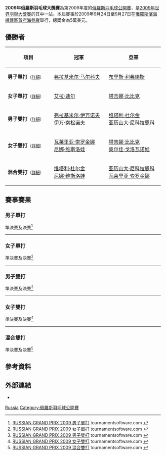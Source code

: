 {{noteTA|G1=Badminton}}
{{infobox badminton event
|name           = 2009年俄羅斯羽毛球大獎賽
|image          = 
|size           = 
|caption        =
|dates          = 2009年9月24日－9月27日
|number_edition = 
|level          = 3B
|prize_money    = 5萬美元
|location       = {{RUS}}[[海參崴|海參崴]]
|venue          = 
|previous       = 2008年俄羅斯羽毛球大獎賽 
|next           = 2010年俄羅斯羽毛球大獎賽
}}
'''2009年俄羅斯羽毛球大獎賽'''為第2009年度的[[俄羅斯羽毛球公開賽|俄羅斯羽毛球公開賽]]，是[[2009年世界羽聯大獎賽|2009年世界羽聯大獎賽]]的其中一站。本屆賽事於2009年9月24日至9月27日在[[俄羅斯|俄羅斯]][[濱海邊疆區|濱海邊疆區]][[首府|首府]][[海參崴|海參崴]]舉行，總獎金為5萬美元。

== 優勝者 ==
{| class=wikitable style="font-size:small"
!width="200"|項目
!width="250"|冠軍
!width="250"|亞軍
|-
|'''男子單打'''<small>（[[#男子單打|詳細]]）</small>
|{{flagicon|RUS}} [[弗拉基米尔·马尔科夫|弗拉基米尔·马尔科夫]]
|{{flagicon|FRA}} [[布里斯·利弗德斯|布里斯·利弗德斯]]
|-
|'''女子單打'''<small>（[[#女子單打|詳細]]）</small>
|{{flagicon|RUS}} [[艾拉·迪尔|艾拉·迪尔]]
|{{flagicon|RUS}} [[塔吉娜·比比克|塔吉娜·比比克]]
|-
|'''男子雙打'''<small>（[[#男子雙打|詳細]]）</small>
|{{flagicon|RUS}} [[弗拉基米尔·伊万诺夫|弗拉基米尔·伊万诺夫]]<br/>{{flagicon|RUS}} [[伊万·索松诺夫|伊万·索松诺夫]]
|{{flagicon|RUS}} [[维塔利·杜尔金|维塔利·杜尔金]]<br/>{{flagicon|RUS}} [[亚历山大·尼科拉恩科|亚历山大·尼科拉恩科]]
|-
|'''女子雙打'''<small>（[[#女子雙打|詳細]]）</small>
|{{flagicon|RUS}} [[瓦莱里亚·索罗金娜|瓦莱里亚·索罗金娜]]<br/>{{flagicon|RUS}} [[尼娜·维斯洛娃|尼娜·维斯洛娃]]
|{{flagicon|RUS}} [[塔吉娜·比比克|塔吉娜·比比克]]<br/>{{flagicon|RUS}} [[奥尔佳·戈洛瓦诺娃|奥尔佳·戈洛瓦诺娃]]
|-
|'''混合雙打'''<small>（[[#混合雙打|詳細]]）</small>
|{{flagicon|RUS}} [[维塔利·杜尔金|维塔利·杜尔金]]<br/>{{flagicon|RUS}} [[尼娜·维斯洛娃|尼娜·维斯洛娃]]
|{{flagicon|RUS}} [[亚历山大·尼科拉恩科|亚历山大·尼科拉恩科]]<br/>{{flagicon|RUS}} [[瓦莱里亚·索罗金娜|瓦莱里亚·索罗金娜]]
|}

== 賽事賽果 ==
=== 男子單打 ===
;準決賽及決賽<ref name="MS">[http://tournamentsoftware.com/sport/draw.aspx?id=E8F9C950-097F-4FCF-A78D-A11C93C89141&draw=1 RUSSIAN GRAND PRIX 2009 男子單打] tournamentsoftware.com {{en}}</ref>
{{4TeamBracket-Tennis3-v2
| team-width=200
| RD1-seed1=1
| RD1-team1='''{{flagicon|FRA}} [[布里斯·利弗德斯|布里斯·利弗德斯]]
| RD1-score1-1=17
| RD1-score1-2='''21
| RD1-score1-3='''21
| RD1-seed2=
| RD1-team2={{flagicon|RUS}} [[弗拉基米尔·伊万诺夫|弗拉基米尔·伊万诺夫]]
| RD1-score2-1='''21
| RD1-score2-2=19
| RD1-score2-3=18

| RD1-seed3=
| RD1-team3='''{{flagicon|RUS}} [[弗拉基米尔·马尔科夫|弗拉基米尔·马尔科夫]]
| RD1-score3-1=15
| RD1-score3-2='''21
| RD1-score3-3='''21
| RD1-seed4=2
| RD1-team4={{flagicon|FRA}} [[马修·罗英平|马修·罗英平]]
| RD1-score4-1='''21
| RD1-score4-2=16
| RD1-score4-3=14

| RD2-seed1=1
| RD2-team1={{flagicon|FRA}} [[布里斯·利弗德斯|布里斯·利弗德斯]]
| RD2-score1-1=17
| RD2-score1-2='''21
| RD2-score1-3=8
| RD2-seed2=
| RD2-team2='''{{flagicon|RUS}} [[弗拉基米尔·马尔科夫|弗拉基米尔·马尔科夫]]
| RD2-score2-1='''21
| RD2-score2-2=11
| RD2-score2-3='''21
}}
----

=== 女子單打 ===
;準決賽及決賽<ref name="WS">[http://tournamentsoftware.com/sport/draw.aspx?id=E8F9C950-097F-4FCF-A78D-A11C93C89141&draw=2 RUSSIAN GRAND PRIX 2009 女子單打] {{Wayback|url=http://tournamentsoftware.com/sport/draw.aspx?id=E8F9C950-097F-4FCF-A78D-A11C93C89141&draw=2 |date=20171003152403 }} tournamentsoftware.com {{en}}</ref>
{{4TeamBracket-Tennis3-v2
| team-width=200
| RD1-seed1=1
| RD1-team1='''{{flagicon|RUS}} [[艾拉·迪尔|艾拉·迪尔]]
| RD1-score1-1='''21
| RD1-score1-2='''21
| RD1-score1-3=
| RD1-seed2=4
| RD1-team2={{flagicon|UKR}} [[埃琳娜·普鲁斯|埃琳娜·普鲁斯]]
| RD1-score2-1=11
| RD1-score2-2=9
| RD1-score2-3=

| RD1-seed3=
| RD1-team3={{flagicon|RUS}} [[维多利亚·斯洛博贾努克|维多利亚·斯洛博贾努克]]
| RD1-score3-1=9
| RD1-score3-2=6
| RD1-score3-3=
| RD1-seed4=
| RD1-team4='''{{flagicon|RUS}} [[塔吉娜·比比克|塔吉娜·比比克]]
| RD1-score4-1='''21
| RD1-score4-2='''21
| RD1-score4-3=

| RD2-seed1=1
| RD2-team1='''{{flagicon|RUS}} [[艾拉·迪尔|艾拉·迪尔]]
| RD2-score1-1='''21
| RD2-score1-2=16
| RD2-score1-3='''21
| RD2-seed2=
| RD2-team2={{flagicon|RUS}} [[塔吉娜·比比克|塔吉娜·比比克]]
| RD2-score2-1=17
| RD2-score2-2='''21
| RD2-score2-3=11
}}
----

=== 男子雙打 ===
;準決賽及決賽<ref name="MD">[http://tournamentsoftware.com/sport/draw.aspx?id=E8F9C950-097F-4FCF-A78D-A11C93C89141&draw=3 RUSSIAN GRAND PRIX 2009 男子雙打] {{Wayback|url=http://tournamentsoftware.com/sport/draw.aspx?id=E8F9C950-097F-4FCF-A78D-A11C93C89141&draw=3 |date=20171003132055 }} tournamentsoftware.com {{en}}</ref>
{{4TeamBracket-Tennis3-v2
| team-width=200
| RD1-seed1=1
| RD1-team1='''{{flagicon|RUS}} [[维塔利·杜尔金|维塔利·杜尔金]]<br/> {{flagicon|RUS}} [[亚历山大·尼科拉恩科|亚历山大·尼科拉恩科]]
| RD1-score1-1=20
| RD1-score1-2='''21
| RD1-score1-3='''21
| RD1-seed2=
| RD1-team2={{flagicon|RUS}} [[尼基塔·哈基莫夫|尼基塔·哈基莫夫]]<br/> {{flagicon|RUS}} [[戈尔代·科申科|戈尔代·科申科]]
| RD1-score2-1='''22
| RD1-score2-2=11
| RD1-score2-3=16

| RD1-seed3=
| RD1-team3={{flagicon|UKR}} [[格奥尔基·纳塔罗夫|格奥尔基·纳塔罗夫]]<br/> {{flagicon|UKR}} [[Yevgen_Pochtarev|Yevgen Pochtarev]]
| RD1-score3-1=10
| RD1-score3-2=22
| RD1-score3-3=
| RD1-seed4=
| RD1-team4='''{{flagicon|RUS}} [[弗拉基米尔·伊万诺夫|弗拉基米尔·伊万诺夫]]<br/> {{flagicon|RUS}} [[伊万·索松诺夫|伊万·索松诺夫]]
| RD1-score4-1='''21
| RD1-score4-2='''22
| RD1-score4-3=

| RD2-seed1=1
| RD2-team1={{flagicon|RUS}} [[维塔利·杜尔金|维塔利·杜尔金]]<br/> {{flagicon|RUS}} [[亚历山大·尼科拉恩科|亚历山大·尼科拉恩科]]
| RD2-score1-1=19
| RD2-score1-2=19
| RD2-score1-3=
| RD2-seed2=
| RD2-team2='''{{flagicon|RUS}} [[弗拉基米尔·伊万诺夫|弗拉基米尔·伊万诺夫]]<br/> {{flagicon|RUS}} [[伊万·索松诺夫|伊万·索松诺夫]]
| RD2-score2-1='''21
| RD2-score2-2='''21
| RD2-score2-3=
}}
----

=== 女子雙打 ===
;準決賽及決賽<ref name="WD">[http://tournamentsoftware.com/sport/draw.aspx?id=E8F9C950-097F-4FCF-A78D-A11C93C89141&draw=6 RUSSIAN GRAND PRIX 2009 女子雙打] tournamentsoftware.com {{en}}</ref>
{{4TeamBracket-Tennis3-v2
| team-width=200
| RD1-seed1=
| RD1-team1='''{{flagicon|RUS}} [[瓦莱里亚·索罗金娜|瓦莱里亚·索罗金娜]]<br/> {{flagicon|RUS}} [[尼娜·维斯洛娃|尼娜·维斯洛娃]]
| RD1-score1-1='''21
| RD1-score1-2='''21
| RD1-score1-3=
| RD1-seed2=
| RD1-team2={{flagicon|IND}} [[阿帕娜·巴兰|阿帕娜·巴兰]]<br/> {{flagicon|IND}} [[Shruti_Kurien|Shruti Kurien]]
| RD1-score2-1=15
| RD1-score2-2=9
| RD1-score2-3=

| RD1-seed3=
| RD1-team3='''{{flagicon|RUS}} [[塔吉娜·比比克|塔吉娜·比比克]]<br/> {{flagicon|RUS}} [[奥尔佳·戈洛瓦诺娃|奥尔佳·戈洛瓦诺娃]]
| RD1-score3-1='''24
| RD1-score3-2=17
| RD1-score3-3='''21
| RD1-seed4=
| RD1-team4={{flagicon|UKR}} [[安娜·科布切娃|安娜·科布切娃]]<br/> {{flagicon|UKR}} [[埃琳娜·普鲁斯|埃琳娜·普鲁斯]]
| RD1-score4-1=22
| RD1-score4-2='''21
| RD1-score4-3=10

| RD2-seed1=
| RD2-team1='''{{flagicon|RUS}} [[瓦莱里亚·索罗金娜|瓦莱里亚·索罗金娜]]<br/> {{flagicon|RUS}} [[尼娜·维斯洛娃|尼娜·维斯洛娃]]
| RD2-score1-1='''21
| RD2-score1-2='''22
| RD2-score1-3=
| RD2-seed2=
| RD2-team2={{flagicon|RUS}} [[塔吉娜·比比克|塔吉娜·比比克]]<br/> {{flagicon|RUS}} [[奥尔佳·戈洛瓦诺娃|奥尔佳·戈洛瓦诺娃]]
| RD2-score2-1=8
| RD2-score2-2=20
| RD2-score2-3=
}}
----

=== 混合雙打 ===
;準決賽及決賽<ref name="XD">[http://tournamentsoftware.com/sport/draw.aspx?id=E8F9C950-097F-4FCF-A78D-A11C93C89141&draw=5 RUSSIAN GRAND PRIX 2009 混合雙打] {{Wayback|url=http://tournamentsoftware.com/sport/draw.aspx?id=E8F9C950-097F-4FCF-A78D-A11C93C89141&draw=5 |date=20171003151149 }} tournamentsoftware.com {{en}}</ref>
{{4TeamBracket-Tennis3-v2
| team-width=200
| RD1-seed1=1
| RD1-team1='''{{flagicon|RUS}} [[维塔利·杜尔金|维塔利·杜尔金]]<br/> {{flagicon|RUS}} [[尼娜·维斯洛娃|尼娜·维斯洛娃]]
| RD1-score1-1='''21
| RD1-score1-2='''21
| RD1-score1-3=
| RD1-seed2=3
| RD1-team2={{flagicon|BUL}} [[斯蒂利安·马卡尔斯基|斯蒂利安·马卡尔斯基]]<br/> {{flagicon|BUL}} [[黛安娜·迪莫娃|黛安娜·迪莫娃]]
| RD1-score2-1=12
| RD1-score2-2=10
| RD1-score2-3=

| RD1-seed3=4
| RD1-team3='''{{flagicon|RUS}} [[亚历山大·尼科拉恩科|亚历山大·尼科拉恩科]]<br/> {{flagicon|RUS}} [[瓦莱里亚·索罗金娜|瓦莱里亚·索罗金娜]]
| RD1-score3-1='''23
| RD1-score3-2='''21
| RD1-score3-3=
| RD1-seed4=
| RD1-team4={{flagicon|RUS}} [[叶夫根尼·德雷明|叶夫根尼·德雷明]]<br/> {{flagicon|RUS}} [[叶夫根尼亚·迪莫娃|叶夫根尼亚·迪莫娃]]
| RD1-score4-1=21
| RD1-score4-2=17
| RD1-score4-3=

| RD2-seed1=1
| RD2-team1='''{{flagicon|RUS}} [[维塔利·杜尔金|维塔利·杜尔金]]<br/> {{flagicon|RUS}} [[尼娜·维斯洛娃|尼娜·维斯洛娃]]
| RD2-score1-1='''21
| RD2-score1-2='''21
| RD2-score1-3=
| RD2-seed2=4
| RD2-team2={{flagicon|RUS}} [[亚历山大·尼科拉恩科|亚历山大·尼科拉恩科]]<br/> {{flagicon|RUS}} [[瓦莱里亚·索罗金娜|瓦莱里亚·索罗金娜]]
| RD2-score2-1=16
| RD2-score2-2=16
| RD2-score2-3=
}}

== 參考資料 ==
{{Reflist}}

== 外部連結 ==
*{{official|http://www.badm.ru}}

{{2009年世界羽聯大獎賽}}

[[Category:2009年世界羽聯大獎賽|Russia]]
[[Category:俄羅斯羽毛球公開賽|Category:俄羅斯羽毛球公開賽]]